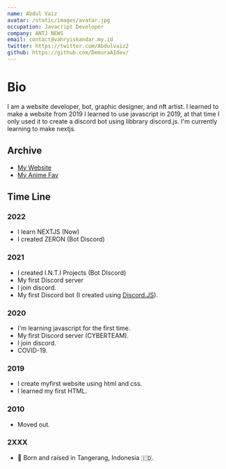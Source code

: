 ```yaml
---
name: Abdul Vaiz
avatar: /static/images/avatar.jpg
occupation: Javacript Developer
company: ANTJ NEWS
email: contact@vahryiskandar.my.id
twitter: https://twitter.com/Abdulvaiz2
github: https://github.com/DemuraAIdev/
---
```



# Bio

I am a website developer, bot, graphic designer, and nft artist. I learned to make a website from 2019
I learned to use javascript in 2019, at that time I only used it to create a discord bot using libbrary discord.js. I'm currently learning to make nextjs.

## Archive

- [My Website](https://vahryiskandar.my.id)
- [My Anime Fav](/anime)

## Time Line

### 2022

- I learn NEXTJS (Now)
- I created ZERON (Bot Discord)

### 2021

- I created I.N.T.I Projects (Bot DIscord)
- My first Discord server
- I join discord.
- My first Discord bot (I created using [Discord.JS](https://discord.js.org/)).

### 2020

- I'm learning javascript for the first time.
- My first Discord server (CYBERTEAM).
- I join discord.
- COVID-19.

### 2019

- I create myfirst website using html and css.
- I learned my first HTML.

### 2010

- Moved out.

### 2XXX

- 👶 Born and raised in Tangerang, Indonesia 🇮🇩.

